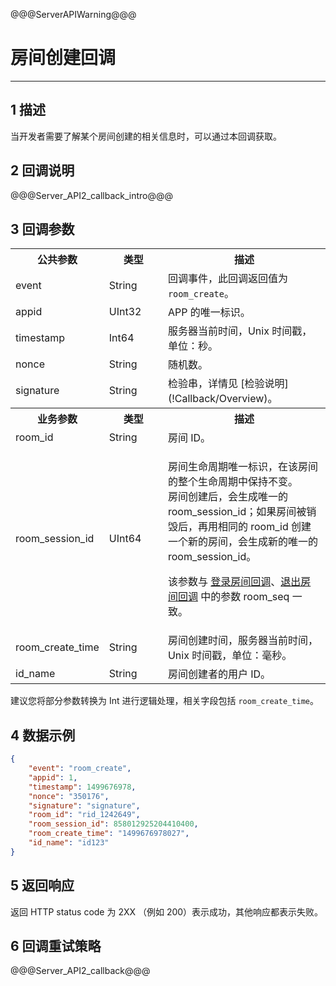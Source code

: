 @@@ServerAPIWarning@@@

# 房间创建回调

- - -

## 1 描述

当开发者需要了解某个房间创建的相关信息时，可以通过本回调获取。


## 2 回调说明

@@@Server_API2_callback_intro@@@


## 3 回调参数

<table>
  <colgroup>
    <col width="25%">
    <col width="20%">
    <col width="55%">
  </colgroup>
<tbody><tr>
<th>公共参数</th>
<th>类型</th>
<th>描述</th>
</tr>
<tr>
<td>event</td>
<td>String</td>
<td>回调事件，此回调返回值为 <code>room_create</code>。</td>
</tr>
<tr>
<td>appid</td>
<td>UInt32</td>
<td>APP 的唯一标识。</td>
</tr>
<tr>
<td>timestamp</td>
<td>Int64</td>
<td>服务器当前时间，Unix 时间戳，单位：秒。</td>
</tr>
<tr>
<td>nonce</td>
<td>String</td>
<td>随机数。</td>
</tr>
<tr>
<td>signature</td>
<td>String</td>
<td>检验串，详情见 [检验说明](!Callback/Overview)。</td>
</tr>
<tr>
<th>业务参数</th>
<th>类型</th>
<th>描述</th>
</tr>
<tr>
<td>room_id</td>
<td>String</td>
<td>房间 ID。</td>
</tr>
<tr>
<td>room_session_id</td>
<td>UInt64</td>
<td><p>房间生命周期唯一标识，在该房间的整个生命周期中保持不变。<br>房间创建后，会生成唯一的 room_session_id；如果房间被销毁后，再用相同的 room_id 创建一个新的房间，会生成新的唯一的 room_session_id。</p>
<p>该参数与 <a href="!Callback/Loginroom_callback">登录房间回调</a>、<a href="!Callback/Logoutroom_callback">退出房间回调</a> 中的参数 room_seq 一致。</p></td>
</tr>
<tr>
<td>room_create_time</td>
<td>String</td>
<td>房间创建时间，服务器当前时间，Unix 时间戳，单位：毫秒。</td>
</tr>
<tr>
<td>id_name</td>
<td>String</td>
<td>房间创建者的用户 ID。</td>
</tr>
</tbody></table>

<div class="mk-hint">

建议您将部分参数转换为 Int 进行逻辑处理，相关字段包括 `room_create_time`。
</div>


## 4 数据示例

```json
{
    "event": "room_create",
    "appid": 1,
    "timestamp": 1499676978,
    "nonce": "350176",
    "signature": "signature",
    "room_id": "rid_1242649",
    "room_session_id": 858012925204410400,
    "room_create_time": "1499676978027",
    "id_name": "id123"
}
```

## 5 返回响应

返回 HTTP status code 为 2XX （例如 200）表示成功，其他响应都表示失败。


## 6 回调重试策略

@@@Server_API2_callback@@@
